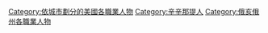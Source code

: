 
[[Category:依城市劃分的美國各職業人物|Category:依城市劃分的美國各職業人物]]
[[Category:辛辛那提人|Category:辛辛那提人]]
[[Category:俄亥俄州各職業人物|Category:俄亥俄州各職業人物]]